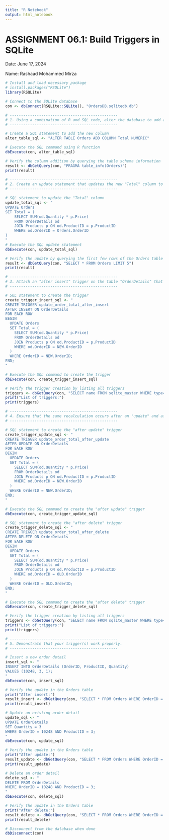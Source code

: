 ---
title: "R Notebook"
output: html_notebook
---

# ASSIGNMENT 06.1: Build Triggers in SQLite

Date: June 17, 2024

Name: Rashaad Mohammed Mirza

```{r setup, include=TRUE}
# Install and load necessary package
# install.packages("RSQLite")
library(RSQLite)
```

```{r connection, include=TRUE}
# Connect to the SQLite database
con <- dbConnect(RSQLite::SQLite(), "OrdersDB.sqlitedb.db")
```

```{r alter, echo=FALSE}
# ------------------------------------------------
# 1. Using a combination of R and SQL code, alter the database to add a new column in the table "Orders" called "Total" as a numeric type that allows fractional positive values, e.g., 12.30 or 165.87.
# ------------------------------------------------

# Create a SQL statement to add the new column
alter_table_sql <- "ALTER TABLE Orders ADD COLUMN Total NUMERIC"

# Execute the SQL command using R function
dbExecute(con, alter_table_sql)

# Verify the column addition by querying the table schema information
result <- dbGetQuery(con, "PRAGMA table_info(Orders)")
print(result)
```

```{r update, echo=FALSE}
# ------------------------------------------------
# 2. Create an update statement that updates the new "Total" column to contain the total amount that the customer paid for the order.
# ------------------------------------------------

# SQL statement to update the "Total" column
update_total_sql <- "
UPDATE Orders
SET Total = (
    SELECT SUM(od.Quantity * p.Price)
    FROM OrderDetails od
    JOIN Products p ON od.ProductID = p.ProductID
    WHERE od.OrderID = Orders.OrderID
)
"
# Execute the SQL update statement
dbExecute(con, update_total_sql)

# Verify the update by querying the first few rows of the Orders table
result <- dbGetQuery(con, "SELECT * FROM Orders LIMIT 5")
print(result)
```

```{r insert, echo=FALSE}
# ------------------------------------------------
# 3. Attach an "after insert" trigger on the table "OrderDetails" that recalculates the "Total" value in the "Orders" table to ensure that it is always correct whenever a new order detail item is inserted.
# ------------------------------------------------

# SQL statement to create the trigger
create_trigger_insert_sql <- "
CREATE TRIGGER update_order_total_after_insert
AFTER INSERT ON OrderDetails
FOR EACH ROW
BEGIN
  UPDATE Orders
  SET Total = (
    SELECT SUM(od.Quantity * p.Price)
    FROM OrderDetails od
    JOIN Products p ON od.ProductID = p.ProductID
    WHERE od.OrderID = NEW.OrderID
  )
  WHERE OrderID = NEW.OrderID;
END;
"

# Execute the SQL command to create the trigger
dbExecute(con, create_trigger_insert_sql)

# Verify the trigger creation by listing all triggers
triggers <- dbGetQuery(con, "SELECT name FROM sqlite_master WHERE type='trigger'")
print("List of triggers:")
print(triggers)
```

```{r update_delete, echo=FALSE}
# ------------------------------------------------
# 4. Ensure that the same recalculation occurs after an "update" and after a "delete", i.e., if an order detail is removed or updated.
# ------------------------------------------------

# SQL statement to create the "after update" trigger
create_trigger_update_sql <- "
CREATE TRIGGER update_order_total_after_update
AFTER UPDATE ON OrderDetails
FOR EACH ROW
BEGIN
  UPDATE Orders
  SET Total = (
    SELECT SUM(od.Quantity * p.Price)
    FROM OrderDetails od
    JOIN Products p ON od.ProductID = p.ProductID
    WHERE od.OrderID = NEW.OrderID
  )
  WHERE OrderID = NEW.OrderID;
END;
"

# Execute the SQL command to create the "after update" trigger
dbExecute(con, create_trigger_update_sql)

# SQL statement to create the "after delete" trigger
create_trigger_delete_sql <- "
CREATE TRIGGER update_order_total_after_delete
AFTER DELETE ON OrderDetails
FOR EACH ROW
BEGIN
  UPDATE Orders
  SET Total = (
    SELECT SUM(od.Quantity * p.Price)
    FROM OrderDetails od
    JOIN Products p ON od.ProductID = p.ProductID
    WHERE od.OrderID = OLD.OrderID
  )
  WHERE OrderID = OLD.OrderID;
END;
"

# Execute the SQL command to create the "after delete" trigger
dbExecute(con, create_trigger_delete_sql)

# Verify the trigger creation by listing all triggers
triggers <- dbGetQuery(con, "SELECT name FROM sqlite_master WHERE type='trigger'")
print("List of triggers:")
print(triggers)
```

```{r test, echo=FALSE}
# ------------------------------------------------
# 5. Demonstrate that your trigger(s) work properly.
# ------------------------------------------------

# Insert a new order detail
insert_sql <- "
INSERT INTO OrderDetails (OrderID, ProductID, Quantity)
VALUES (10248, 3, 1);
"
dbExecute(con, insert_sql)

# Verify the update in the Orders table
print("After insert:")
result_insert <- dbGetQuery(con, "SELECT * FROM Orders WHERE OrderID = 10248")
print(result_insert)
```

```{r}
# Update an existing order detail
update_sql <- "
UPDATE OrderDetails
SET Quantity = 3
WHERE OrderID = 10248 AND ProductID = 3;
"
dbExecute(con, update_sql)

# Verify the update in the Orders table
print("After update:")
result_update <- dbGetQuery(con, "SELECT * FROM Orders WHERE OrderID = 10248")
print(result_update)
```

```{r}
# Delete an order detail
delete_sql <- "
DELETE FROM OrderDetails
WHERE OrderID = 10248 AND ProductID = 3;
"
dbExecute(con, delete_sql)

# Verify the update in the Orders table
print("After delete:")
result_delete <- dbGetQuery(con, "SELECT * FROM Orders WHERE OrderID = 10248")
print(result_delete)
```

```{r end, echo=FALSE}
# Disconnect from the database when done
dbDisconnect(con)
```
